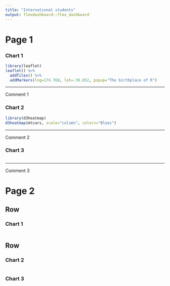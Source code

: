```yaml
---
title: "International students"
output: flexdashboard::flex_dashboard
---
```


Page 1 {.storyboard}
=====================================  
    
### Chart 1
    
```r
library(leaflet)
leaflet() %>%
  addTiles() %>%
  addMarkers(lng=174.768, lat=-36.852, popup="The birthplace of R")
```

*** 
Comment 1
   
### Chart 2

```r
library(d3heatmap)
d3heatmap(mtcars, scale="column", colors="Blues")
```   
 
***
Comment 2

### Chart 3
    
```r
```

*** 
Comment 3

Page 2 {data-orientation=rows}
=====================================     
   
Row {data-height=600}
-------------------------------------

### Chart 1

```r
```

Row {data-height=400}
-------------------------------------
   
### Chart 2

```r
```   
    
### Chart 3

```r
```
